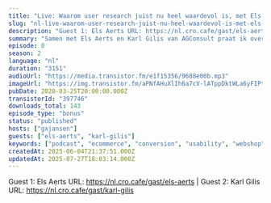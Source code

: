```yaml
---
title: "Live: Waarom user research juist nu heel waardevol is, met Els Aerts en Karl Gillis (AGConsult)"
slug: "nl-live-waarom-user-research-juist-nu-heel-waardevol-is-met-els-aerts-en-karl-gillis-agconsult"
description: "Guest 1: Els Aerts URL: https://nl.cro.cafe/gast/els-aerts | Guest 2: Karl Gilis URL: https://nl.cro.cafe/gast/karl-gilis"
summary: "Samen met Els Aerts en Karl Gilis van AGConsult praat ik over waarom het júist nu belangrijk is om gebruiksonderzoek te (blijven) doen."
episode: 0
season: 2
language: "nl"
duration: "3151"
audioUrl: "https://media.transistor.fm/e1f15356/9688e00b.mp3"
imageUrl: "https://img.transistor.fm/aPNfAHuXlIh6a7cV-lATppDktWLa6yFIPtYBWCQldqQ/rs:fill:0:0:1/w:3000/h:3000/q:60/aHR0cHM6Ly9pbWct/dXBsb2FkLXByb2R1/Y3Rpb24udHJhbnNp/c3Rvci5mbS83ZmFj/MmJiYzMyZWJlOGFl/Yjk2ZGU0N2Q5MGZh/MzMyZC5qcGVn.webp"
pubDate: 2020-03-25T20:00:00.000Z
transistorId: "397746"
downloads_total: 143
episode_type: "bonus"
status: "published"
hosts: ["gxjansen"]
guests: ["els-aerts", "karl-gilis"]
keywords: ["podcast", "ecommerce", "conversion", "usability", "webshop", "english"]
createdAt: 2025-06-04T21:37:51.000Z
updatedAt: 2025-07-27T18:03:14.000Z
---
```


Guest 1: Els Aerts URL: https://nl.cro.cafe/gast/els-aerts | Guest 2: Karl Gilis URL: https://nl.cro.cafe/gast/karl-gilis
